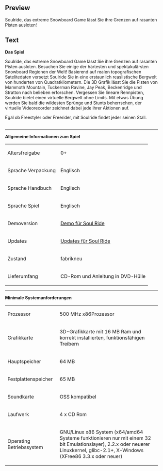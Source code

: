 ==Preview==
<p>Soulride, das extreme Snowboard Game l&auml;sst Sie ihre Grenzen auf rasanten Pisten ausloten!</p>

==Text==
<p><strong><strong><strong><strong>Das Spiel</strong></strong></strong><br /></strong></p>
<p>Soulride, das extreme Snowboard Game l&auml;sst Sie ihre Grenzen auf rasanten Pisten ausloten. Besuchen Sie einige der h&auml;rtesten und spektakul&auml;rsten Snowboard Regionen der Welt! Basierend auf realen topografischen Satelitedaten versetzt Soulride Sie in eine erstaunlich reaslistische Bergwelt von hunderten von Quadratkilometern. Die 3D Grafik l&auml;sst Sie die Pisten von Mammoth Mountain, Tuckerman Ravine, Jay Peak, Beckenridge und Stratton nach belieben erforschen. Vergessen Sie lineare Rennpisten, Soulride bietet einen virtuelle Bergwelt ohne Limits. Mit etwas &Uuml;bung werden Sie bald die wildesten Spr&uuml;nge und Stunts beherrschen, der virtuelle Videorecorder zeichnet dabei jede ihrer Aktionen auf.</p>
<p>Egal ob Freestyler oder Freerider, mit Soulride findet jeder seinen Stall.<br /><br /></p>
<hr />
<p><strong><strong><strong><strong>Allgemeine Informationen zum Spiel</strong></strong></strong><br /></strong></p>
<table border="0">
<tbody>
<tr>
<td>Altersfreigabe<br /></td>
<td>0+</td>
</tr>
<tr>
<td>Sprache Verpackung<br /></td>
<td>Englisch</td>
</tr>
<tr>
<td>Sprache Handbuch<br /></td>
<td>Englisch<br /></td>
</tr>
<tr>
<td>Sprache Spiel<br /></td>
<td>Englisch</td>
</tr>
<tr>
<td>Demoversion</td>
<td><a href="http://demos.fun4tux.ch/soulride/">Demo f&uuml;r Soul Ride</a></td>
</tr>
<tr>
<td>Updates</td>
<td><a href="http://updates.fun4tux.ch/soulride/">Updates f&uuml;r Soul Ride</a></td>
</tr>
<tr>
<td>Zustand<br /></td>
<td>fabrikneu<br /></td>
</tr>
<tr>
<td>Lieferumfang<br /></td>
<td>CD-Rom und Anleitung in DVD-H&uuml;lle</td>
</tr>
</tbody>
</table>
<p></p>
<hr />
<p><strong>Minimale Systemanforderungen</strong><br /></p>
<table border="0">
<tbody>
<tr>
<td>Prozessor<br /></td>
<td>500 MHz x86Prozessor<br /></td>
</tr>
<tr>
<td>Grafikkarte<br /></td>
<td>3D-Grafikkarte mit 16 MB Ram und korrekt installierten, funktionsf&auml;higen Treibern<br /></td>
</tr>
<tr>
<td>Hauptspeicher<br /></td>
<td>64 MB</td>
</tr>
<tr>
<td>Festplattenspeicher<br /></td>
<td>65 MB</td>
</tr>
<tr>
<td>Soundkarte<br /></td>
<td>OSS kompatibel</td>
</tr>
<tr>
<td>Laufwerk<br /></td>
<td>4 x CD Rom<br /></td>
</tr>
<tr>
<td>Operating Betriebssystem<br /></td>
<td>
<p>GNU/Linux x86 System (x64/amd64 Systeme funktionieren nur mit einem 32 bit Emulationslayer), 2.2.x oder neuerer Linuxkernel, glibc-2.1+, X-Windows (XFree86 3.3.x oder neuer)</p>
</td>
</tr>
</tbody>
</table>
